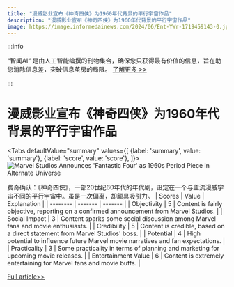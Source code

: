 ```yaml
---
title: "漫威影业宣布《神奇四侠》为1960年代背景的平行宇宙作品"
description: "漫威影业宣布《神奇四侠》为1960年代背景的平行宇宙作品"
image: https://image.informedainews.com/2024/06/Ent-YWr-1719459143-0.jpg
---
```



:::info

“智闻AI“ 是由人工智能编撰的刊物集合，确保您只获得最有价值的信息，旨在助您消除信息差，突破信息茧房的局限。  [了解更多 >>](/)

:::

# 漫威影业宣布《神奇四侠》为1960年代背景的平行宇宙作品


<Tabs
	defaultValue="summary"
	values={[
	{label: 'summary', value: 'summary'},
	{label: 'score', value: 'score'},
]}>
<TabItem value="summary">
<img
  src="https://image.informedainews.com/2024/06/Ent-YWr-1719459143-0.jpg"
  alt="Marvel Studios Announces 'Fantastic Four' as 1960s Period Piece in Alternate Universe"
/>



费奇确认：《神奇四侠》，一部20世纪60年代的年代剧，设定在一个与主流漫威宇宙不同的平行宇宙中。虽是一次偏离，却颇具吸引力。
</TabItem>
<TabItem value="score">
	| Scores     | Value   | Explanation |
	| -------- | ------- | ------- |
	| Objectivity  | 5    | Content is fairly objective, reporting on a confirmed announcement from Marvel Studios.    |
	| Social Impact | 3     | Content sparks some social discussion among Marvel fans and movie enthusiasts.    |
	| Credibility    | 5    | Content is credible, based on a direct statement from Marvel Studios' boss.    |
	| Potential    | 4    | High potential to influence future Marvel movie narratives and fan expectations.    |
	| Practicality    | 3    | Some practicality in terms of planning and marketing for upcoming movie releases.    |
	| Entertainment Value    | 6    | Content is extremely entertaining for Marvel fans and movie buffs.    |
</TabItem>
</Tabs>

[Full article>>](https://www.ign.com/articles/marvel-studios-boss-kevin-feige-teases-the-fantastic-four-as-1960s-period-piece-set-in-different-universe)
